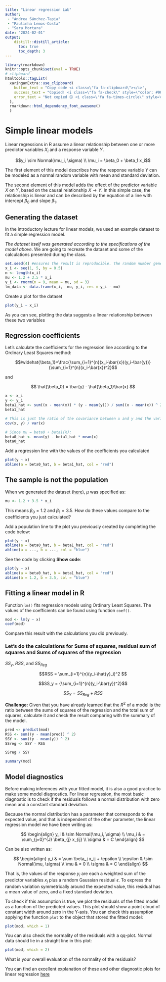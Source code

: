 ```yaml
---
title: "Linear regression Lab"
author:
 - "Andrea Sánchez-Tapia"
 - "Paulinha Lemos-Costa"
 - "Sara Mortara"
date: "2024-02-01"
output:
    distill::distill_article:
      toc: true
      toc_depth: 3
---
```



```r
library(rmarkdown)
knitr::opts_chunk$set(eval = TRUE)
# clipboard
htmltools::tagList(
  xaringanExtra::use_clipboard(
    button_text = "Copy code <i class=\"fa fa-clipboard\"></i>",
    success_text = "Copied! <i class=\"fa fa-check\" style=\"color: #90BE6D\"></i>",
    error_text = "Not copied 😕 <i class=\"fa fa-times-circle\" style=\"color: #F94144\"></i>"
  ),
  rmarkdown::html_dependency_font_awesome()
  )
```

# Simple linear models

Linear regressions in R assume a linear relationship between one or more predictor variables $X_i$ and a response variable $Y$. 

$$y_i \sim Normal(\mu_i, \sigma) \\
\mu_i = \beta_0 + \beta_1 x_i$$

The first element of this model describes how the response variable $Y$ can be modeled as a normal random variable with mean and standard deviation. 

The second element of this model adds the effect of the predictor variable $X$ on $Y$, based on the causal relationship 
$X \rightarrow Y$. In this simple case, the relationship is linear and can be described by the equation of a line with intercept $\beta_0$ and slope $\beta_1$.

## Generating the dataset

In the introductory lecture for linear models, we used an example dataset to fit a simple regression model.

_The dataset itself was generated according to the specifications of the model above_. We are going to recreate the dataset and some of the calculations presented during the class. 

```r
set.seed(4) #ensures the result is reproducible. The random number generation can vary between Operative systems so maybe there will be different datasets in the classroom
x_i <- seq(1, 5, by = 0.5)
n <- length(x_i)
mu <- 1.2 + 3.5 * x_i
y_i <- rnorm(n = 9, mean = mu, sd = 3)
lm_data <- data.frame(x_i,  mu, y_i, res = y_i - mu)
```

Create a plot for the dataset

```r
plot(y_i ~ x_i)
```


As you can see, plotting the data suggests a linear relationship between these two variables

## Regression coefficients

Let's calculate the coefficients for the regression line according to the Ordinary Least Squares method: 

$$\widehat{\beta_1}=\frac{\sum_{i=1}^{n}(x_i-\bar{x})(y_i-\bar{y})}{\sum_{i=1}^{n}(x_i-\bar{x})^2}$$

and 

$$
\hat{\beta_0} = \bar{y} - \hat{\beta_1}\bar{x} 
$$


```r
x <- x_i
y <- y_i
beta1_hat <- sum((x - mean(x)) * (y - mean(y))) / sum((x - mean(x)) ^ 2)
beta1_hat

# This is just the ratio of the covariance between x and y and the variance of x
cov(x, y) / var(x)

# Since mu = beta0 + beta1(X): 
beta0_hat <- mean(y) - beta1_hat * mean(x)
beta0_hat
```


Add a regression line with the values of the coefficients you calculated


```r
plot(y ~ x)
abline(a = beta0_hat, b = beta1_hat, col = "red")
```

## The sample is not the population 

When we generated the dataset ([here](#generating-the-dataset)), $\mu$ was specified as: 

```r
mu <- 1.2 + 3.5 * x_i
```

This means $\beta_0 = 1.2$ and $\beta_1 = 3.5$. How do these values compare to the coefficients you just calculated? 

Add a population line to the plot you previously created by completing the code below: 

```r
plot(y ~ x)
abline(a = beta0_hat, b = beta1_hat, col = "red")
abline(a = ..., b = ..., col = "blue")
```

See the code by clicking __Show code__: 

```r
plot(y ~ x)
abline(a = beta0_hat, b = beta1_hat, col = "red")
abline(a = 1.2, b = 3.5, col = "blue")
```

## Fitting a linear model in R

Function `lm()` fits regression models using Ordinary Least Squares. 
The values of the coefficients can be found using function `coef()`.

```r
mod <- lm(y ~ x)
coef(mod)
```

Compare this result with the calculations you did previously. 

### Let's do the calculations for Sums of squares, residual sum of squares and Sums of squares of the regression

$SS_y$, $RSS$, and $SS_{Reg}$

$$RSS = \sum_{i=1}^{n}(y_i-\hat{y}_i)^2 $$



$$SS_y = {\sum_{i=1}^{n}(y_i-\bar{y})^2}$$


$$SS_Y = SS_{Reg} + RSS$$


**Challenge:** Given that you have already learned that the $R^2$ of a model is the ratio between the sums of squares of the regression and the total sum of squares, calculate it and check the result comparing with the summary of the model. 

```r
pred <- predict(mod)
RSS <- sum((y - mean(pred)) ^ 2)
SSY <- sum((y - mean(y)) ^ 2)
SSreg <- SSY - RSS

SSreg / SSY

summary(mod)

```

## Model diagnostics

Before making inferences with your fitted model, it is also a good
practice to make some model diagnostics. For linear regression, the
most basic diagnostic is to check if the residuals follows a normal
distribution with zero mean and a constant standard deviation. 

Because the normal distribution has a parameter that corresponds to
the expected value, and that is independent of the other parameter,
the linear regression model we have been writing as:

$$
\begin{align}
y_i & \sim Normal(\mu_i, \sigma) \\
\mu_i & = \sum_{j=0}^{J} \beta_{j} x_{ij} \\
\sigma & = C
\end{align}
$$

Can be also written as:

$$
\begin{align}
y_i & = \sum \beta_j x_ij + \epsilon \\
\epsilon & \sim Normal(\mu, \sigma) \\
\mu & = 0 \\
\sigma & = C
\end{align}
$$

That is, the values of the response $y_i$ are each a weighted sum of the predictor variables
$x_j$ plus a random Gaussian residual $\epsilon$. To express the
random variation symmetrically around the expected value, this
residual has a mean value of zero, and a fixed standard deviation.

To check if this assumption is true, we plot the residuals of the
fitted model as a function of the predicted values. This plot should
show a point cloud of constant width around zero in the Y-axis. You
can check this assumption applying the function `plot` to the object
that stored the fitted model:


```r
plot(mod, which = 1)
```

You can also check the normality of the residuals with a
qq-plot. Normal data should lie in a straight line in this plot:

```r
plot(mod, which = 2)
```

What is your overall evaluation of the normality of the residuals?

You can find an excellent explanation of these and other diagnostic
plots for linear regression
[here](https://data.library.virginia.edu/diagnostic-plots/)


